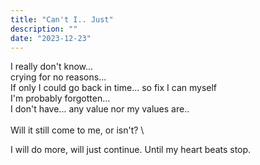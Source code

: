 ```yaml
---
title: "Can't I.. Just"
description: ""
date: "2023-12-23"
---
```


I really don't know...\
crying for no reasons...\
If only I could go back in time... so fix I can myself\
I'm probably forgotten...\
I don't have... any value nor my values are..\
\
Will it still come to me, or isn't?
\

I will do more, will just continue. Until my heart beats stop.
